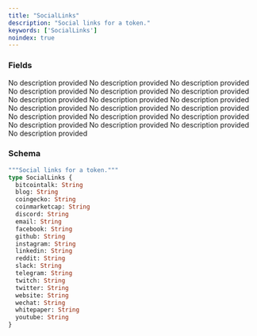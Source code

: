 ```yaml
---
title: "SocialLinks"
description: "Social links for a token."
keywords: ['SocialLinks']
noindex: true
---
```


### Fields

<ResponseField name="bitcointalk" type="String">
  No description provided
</ResponseField>

<ResponseField name="blog" type="String">
  No description provided
</ResponseField>

<ResponseField name="coingecko" type="String">
  No description provided
</ResponseField>

<ResponseField name="coinmarketcap" type="String">
  No description provided
</ResponseField>

<ResponseField name="discord" type="String">
  No description provided
</ResponseField>

<ResponseField name="email" type="String">
  No description provided
</ResponseField>

<ResponseField name="facebook" type="String">
  No description provided
</ResponseField>

<ResponseField name="github" type="String">
  No description provided
</ResponseField>

<ResponseField name="instagram" type="String">
  No description provided
</ResponseField>

<ResponseField name="linkedin" type="String">
  No description provided
</ResponseField>

<ResponseField name="reddit" type="String">
  No description provided
</ResponseField>

<ResponseField name="slack" type="String">
  No description provided
</ResponseField>

<ResponseField name="telegram" type="String">
  No description provided
</ResponseField>

<ResponseField name="twitch" type="String">
  No description provided
</ResponseField>

<ResponseField name="twitter" type="String">
  No description provided
</ResponseField>

<ResponseField name="website" type="String">
  No description provided
</ResponseField>

<ResponseField name="wechat" type="String">
  No description provided
</ResponseField>

<ResponseField name="whitepaper" type="String">
  No description provided
</ResponseField>

<ResponseField name="youtube" type="String">
  No description provided
</ResponseField>

### Schema


```graphql 
"""Social links for a token."""
type SocialLinks {
  bitcointalk: String
  blog: String
  coingecko: String
  coinmarketcap: String
  discord: String
  email: String
  facebook: String
  github: String
  instagram: String
  linkedin: String
  reddit: String
  slack: String
  telegram: String
  twitch: String
  twitter: String
  website: String
  wechat: String
  whitepaper: String
  youtube: String
}
```
